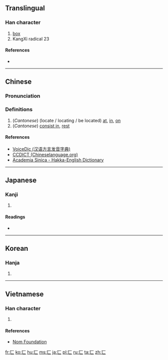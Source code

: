 {{also|冖}}
==Translingual==
{{stroke order|type=animate}}

===Han character===
{{Han char|rn=23|rad=匸|as=00|sn=2|four=|canj=一女 (MV), X一女 (XMV)}}

# [[box]]
# KangXi radical 23

====References====
* {{Han ref|kx=0154.350|dkj=02672|dj=0347.100|hdz=10081.040|uh=5338|ud=21304}}

----

==Chinese==
{{zh-forms}}

===Pronunciation===
{{zh-pron
|m=xǐ
|c=hai2
|h=pfs=hi, hí;gd=hi<sup>1</sup> [Meixian], hi<sup>3</sup> [Hailu];hpy=
|mn=hē
|w=
|mc=y
|oc=y
|ma=|ma2=
|cat=n
}}

===Definitions===
{{zh-hanzi}}

# (''Cantonese'') (locate / locating / be located) [[at]], [[in]], [[on]]
# (''Cantonese'') [[consist in]], [[rest]]

====References====
*[http://cn.voicedic.com/ VoiceDic (汉语方言发音字典)]
*[http://www.chineselanguage.org/dictionaries/?mode=view&module=chardict&query=%E5%8C%B8 CCDICT (Chineselanguage.org)]
*[http://minhakka.ling.sinica.edu.tw/bkg/hakyin/search.php?DETAIL=1&LIMIT=id=8541&dbname=su_tian_1&graph=2 Academia Sinica - Hakka-English Dictionary]

----

==Japanese==

===Kanji===
{{ja-kanji|grade=|rs=匸00}}

# {{defn|lang=ja|sort=匸00}}

====Readings====
* {{ja-readings|on=[[けい]] (kei)|kun=[[かくす]] (kakusu), [[おおう]] (oou)}}

----

==Korean==

===Hanja===
{{ko-hanja|hangeul=혜|rv=hye|mr=hye}}

# {{defn|lang=ko|sort=匸00}}

----

==Vietnamese==

===Han character===
{{vi-hantu|[[phương]]|rs=匸00}}

# {{defn|lang=vi|sort=匸00}}

====References====
*[http://nomfoundation.org/common/nom_details.php?codepoint=5338 Nom Foundation]

[[Category:CJKV radicals| ]]

[[fr:匸]]
[[ko:匸]]
[[hu:匸]]
[[ms:匸]]
[[ja:匸]]
[[pl:匸]]
[[ru:匸]]
[[ta:匸]]
[[zh:匸]]